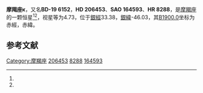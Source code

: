 {{Starbox begin
| name = 摩羯座κ
}}
{{Starbox observe
| epoch = [[J2000.0|J2000.0]]
| constell = [[摩羯座|摩羯座]]<ref name=SIMBAD>{{cite web
 | url=http://simbad.u-strasbg.fr/simbad/sim-id?Ident=HR+8288
 | title =Pulsating variable Star
 | publisher=Centre de Données astronomiques de Strasbourg
 | work=SIMBAD
 | accessdate=2012-07-13}}</ref><ref name=DATA>{{cite web
 | url=http://vizier.u-strasbg.fr/viz-bin/VizieR-5?-out.add=.&-source=5050&-corr=PK=HR&-out.max=9999&HR=8288
 | title =VizieR Detailed Page
 | accessdate=2012-07-13}}</ref>
| 星官 = 
| ra = {{RA|21|42|39.5}}<ref name=SIMBAD /><ref name=DATA />
| dec = {{DEC|-18|51|59}}<ref name=SIMBAD /><ref name=DATA />
| appmag_v = 4.73<ref name=SIMBAD /><ref name=DATA />
}}
{{Starbox character
| class = G8III<ref name=SIMBAD /><ref name=DATA />
| b-v = 0.88<ref name=SIMBAD /><ref name=DATA />
| u-b = 0.52<ref name=SIMBAD /><ref name=DATA />
| r-i = 0.49<ref name=SIMBAD /><ref name=DATA />
| variable = 
}}
{{Starbox astrometry
| radial_v = 0.52
| prop_mo_ra = -3
| parallax = 0.028
| p_error = 
}}
{{Starbox catalog
| names =BD-19 6152，[[SAO星表|SAO]] 164593，[[HD星表|HD]] 206453，[[HR星表|HR]] 8288}}
{{Starbox reference |Simbad=HR+8288}}
{{Starbox end}}

'''摩羯座κ'''，又名'''BD-19 6152'''，'''HD 206453'''、'''SAO 164593'''、'''HR 8288'''，是[[摩羯座|摩羯座]]的一颗恒星<ref name=SIMBAD /><ref name=DATA />，视星等为4.73，位于[[銀道座標系|銀經]]33.38，[[銀道座標系|銀緯]]-46.03，其[[B1900.0|B1900.0]]坐标为赤經{{RA|21|37|4.5}}，赤緯{{DEC|-19|-46.03|20}}。

== 参考文献 ==
{{reflist}}

{{star-stub}}

{{摩羯座恒星}}
[[Category:摩羯座|Category:摩羯座]]
[[Category:HD和HDE天體|206453]]
[[Category:HR天體|8288]]
[[Category:SAO天體|164593]]